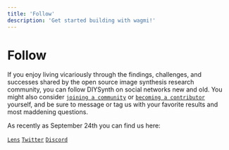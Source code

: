 ```yaml
---
title: 'Follow'
description: 'Get started building with wagmi!'
---
```


# Follow

If you enjoy living vicariously through the findings, challenges, and successes shared by the open source image synthesis research community, you can follow DIYSynth on social networks new and old. You might also consider [`joining a community`](/docs/communities) or [`becoming a contributor`](/docs/contributors) yourself, and be sure to message or tag us with your favorite results and most maddening questions.

As recently as September 24th you can find us here:

[`Lens`]()
[`Twitter`]()
[`Discord`]()